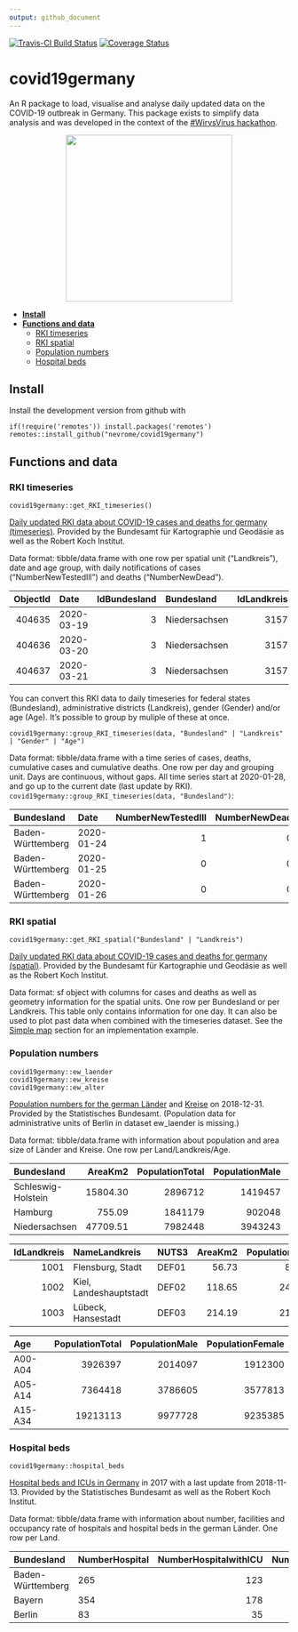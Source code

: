 ```yaml
---
output: github_document
---
```


<!-- Rmd -> md --> 

[![Travis-CI Build Status](https://travis-ci.com/nevrome/covid19germany.svg?branch=master)](https://travis-ci.com/nevrome/covid19germany) [![Coverage Status](https://img.shields.io/codecov/c/github/nevrome/covid19germany/master.svg)](https://codecov.io/github/nevrome/covid19germany?branch=master)

# covid19germany

An R package to load, visualise and analyse daily updated data on the COVID-19 outbreak in Germany. This package exists to simplify data analysis and was developed in the context of the [#WirvsVirus hackathon](https://www.bundesregierung.de/breg-de/themen/coronavirus/wir-vs-virus-1731968).

<p align="center">
  <img src="man/figures/Logo_Projekt_01.png" width = 300>
</p>

- [**Install**](#Install)
- [**Functions and data**](#functions-and-data)
    - [RKI timeseries](#rki-timeseries)
    - [RKI spatial](#rki-spatial)
    - [Population numbers](#population-numbers)
    - [Hospital beds](#hospital-beds) 

## Install 

Install the development version from github with

```
if(!require('remotes')) install.packages('remotes')
remotes::install_github("nevrome/covid19germany")
```

## Functions and data

### RKI timeseries

```
covid19germany::get_RKI_timeseries()
```

[Daily updated RKI data about COVID-19 cases and deaths for germany (timeseries)](https://npgeo-corona-npgeo-de.hub.arcgis.com/datasets/dd4580c810204019a7b8eb3e0b329dd6_0). Provided by the Bundesamt für Kartographie und Geodäsie as well as the Robert Koch Institut. 

Data format: tibble/data.frame with one row per spatial unit ("Landkreis"), date and age group, with daily notifications of cases ("NumberNewTestedIll") and deaths ("NumberNewDead").

| ObjectId|Date       | IdBundesland|Bundesland    | IdLandkreis|Landkreis |Age     |Gender | NumberNewTestedIll| NumberNewDead|
|--------:|:----------|------------:|:-------------|-----------:|:---------|:-------|:------|------------------:|-------------:|
|   404635|2020-03-19 |            3|Niedersachsen |        3157|LK Peine  |A35-A59 |M      |                  2|             0|
|   404636|2020-03-20 |            3|Niedersachsen |        3157|LK Peine  |A35-A59 |M      |                  1|             0|
|   404637|2020-03-21 |            3|Niedersachsen |        3157|LK Peine  |A35-A59 |M      |                  2|             0|

You can convert this RKI data to daily timeseries for federal states (Bundesland), administrative districts (Landkreis), gender (Gender) and/or age (Age). It's possible to group by muliple of these at once.

```
covid19germany::group_RKI_timeseries(data, "Bundesland" | "Landkreis" | "Gender" | "Age")
```

Data format: tibble/data.frame with a time series of cases, deaths, cumulative cases and cumulative deaths. One row per day and grouping unit. Days are continuous, without gaps. All time series start at 2020-01-28, and go up to the current date (last update by RKI). `covid19germany::group_RKI_timeseries(data, "Bundesland")`:

|Bundesland        |Date       | NumberNewTestedIll| NumberNewDead| CumNumberTestedIll| CumNumberDead| IdBundesland|
|:-----------------|:----------|------------------:|-------------:|------------------:|-------------:|------------:|
|Baden-Württemberg |2020-01-24 |                  1|             0|                  1|             0|            8|
|Baden-Württemberg |2020-01-25 |                  0|             0|                  1|             0|            8|
|Baden-Württemberg |2020-01-26 |                  0|             0|                  1|             0|            8|

### RKI spatial

```
covid19germany::get_RKI_spatial("Bundesland" | "Landkreis")
```

[Daily updated RKI data about COVID-19 cases and deaths for germany (spatial)](https://npgeo-corona-npgeo-de.hub.arcgis.com/search?groupIds=b28109b18022405bb965c602b13e1bbc). Provided by the Bundesamt für Kartographie und Geodäsie as well as the Robert Koch Institut. 

Data format: sf object with columns for cases and deaths as well as geometry information for the spatial units. One row per Bundesland or per Landkreis. This table only contains information for one day. It can also be used to plot past data when combined with the timeseries dataset. See the [Simple map](#simple-map) section for an implementation example.

### Population numbers

```
covid19germany::ew_laender
covid19germany::ew_kreise
covid19germany::ew_alter
```

[Population numbers for the german Länder](https://www.statistikportal.de/de/bevoelkerung/flaeche-und-bevoelkerung) and [Kreise](https://www.destatis.de/DE/Themen/Laender-Regionen/Regionales/Gemeindeverzeichnis/Administrativ/04-kreise.html) on 2018-12-31. Provided by the Statistisches Bundesamt. (Population data for administrative units of Berlin in dataset ew_laender is missing.)

Data format: tibble/data.frame with information about population and area size of Länder and Kreise. One row per Land/Landkreis/Age.

|Bundesland         |  AreaKm2| PopulationTotal| PopulationMale| PopulationFemale| PopulationperKm2|
|:------------------|--------:|---------------:|--------------:|----------------:|----------------:|
|Schleswig-Holstein | 15804.30|         2896712|        1419457|          1477255|              183|
|Hamburg            |   755.09|         1841179|         902048|           939131|             2438|
|Niedersachsen      | 47709.51|         7982448|        3943243|          4039205|              167|

| IdLandkreis|NameLandkreis          |NUTS3 | AreaKm2| PopulationTotal| PopulationMale| PopulationFemale| PopulationperKm2|
|-----------:|:----------------------|:-----|-------:|---------------:|--------------:|----------------:|----------------:|
|        1001|Flensburg, Stadt       |DEF01 |   56.73|           89504|          44599|            44905|             1578|
|        1002|Kiel, Landeshauptstadt |DEF02 |  118.65|          247548|         120566|           126982|             2086|
|        1003|Lübeck, Hansestadt     |DEF03 |  214.19|          217198|         104371|           112827|             1014|

|Age     | PopulationTotal| PopulationMale| PopulationFemale|
|:-------|---------------:|--------------:|----------------:|
|A00-A04 |         3926397|        2014097|          1912300|
|A05-A14 |         7364418|        3786605|          3577813|
|A15-A34 |        19213113|        9977728|          9235385|

### Hospital beds

```
covid19germany::hospital_beds
```

[Hospital beds and ICUs in Germany](http://www.gbe-bund.de/gbe10/f?f=328::Intensivstation) in 2017 with a last update from 2018-11-13. Provided by the Statistisches Bundesamt as well as the Robert Koch Institut.

Data format: tibble/data.frame with information about number, facilities and occupancy rate of hospitals and hospital beds in the german Länder. One row per Land.

|Bundesland        |NumberHospital | NumberHospitalwithICU| NumberICUBed| NumberDaysICUBedinUse| NumberICUCase| NumberICUCasewithRespirator|
|:-----------------|:--------------|---------------------:|------------:|---------------------:|-------------:|---------------------------:|
|Baden-Württemberg |265            |                   123|         3262|                900678|        259066|                       47528|
|Bayern            |354            |                   178|         3790|               1085912|        300728|                       62044|
|Berlin            |83             |                    35|         1450|                439183|         94480|                       22887|

